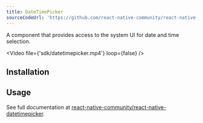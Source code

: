 ```yaml
---
title: DateTimePicker
sourceCodeUrl: 'https://github.com/react-native-community/react-native-datetimepicker'
---
```



A component that provides access to the system UI for date and time selection.

<Video file={'sdk/datetimepicker.mp4'} loop={false} />

<PlatformsSection android emulator ios simulator />

## Installation

<InstallSection
  packageName="@react-native-community/datetimepicker"
  href="https://github.com/react-native-community/react-native-datetimepicker#linking"
/>

## Usage

See full documentation at [react-native-community/react-native-datetimepicker](https://github.com/react-native-community/react-native-datetimepicker).
